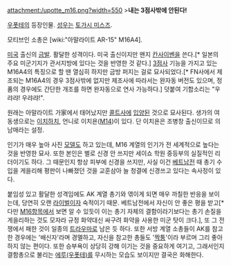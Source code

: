attachment:/upotte_m16.png?width=550
>'''내는 3점사밖에 안된다!'''

[[우폿테]]의 등장인물. [[성우]]는 [[토가시 미스즈]].

모티브인 소총은 [wiki:"아말라이트 AR-15" M16A4]. 

[[미국]] 출신의 [[금발]]. 활달한 성격이다. 미국 출신이지만 왠지 [[칸사이벤]]을 쓴다.[* 일본의 주요 미군기지가 관서지방에 있다는 것을 반영한 것 같다.] [[점사|3점사]] 기능을 가지고 있는 M16A4의 특징으로 할 땐 열심히 하지만 금방 퍼지는 걸로 묘사되었다.[* FN사에서 제조되는 M16A4의 경우 3점사밖에 없지만 제조사에 따라서는 완자동 버전도 있으며, 정품의 경우에도 간단한 개조를 하면 완자동으로 연사 가능하다.]  덧붙여 기합소리는 "우랴랴! 우랴랴!". 

원래는 아말라이트 가家에서 태어났지만 [[콜트]]사에 [[입양]]된 것으로 묘사된다. 생가의 여동생으로는 [[이치하치]], 언니로 이치욘([[M14]])이 있다. 단 이치욘은 조병창 출신이므로 의남매라는 설정.

인기가 매우 높아 사진 [[모델]]도 하고 있는데, M16 계열의 인기가 전 세계적으로 높다는 것을 반영한 묘사. 또한 본인은 별로 신경 안 쓰지만 세이쇼 학원 중등부의 실질적인 리더이기도 하다. 그 때문인지 항상 피부에 신경을 쓰지만, 사실 이건 [[베트남전]] 때 총기 수입을 게을리해 평판이 나빠졌던 것을 교훈삼아 늘 청결에 신경쓰고 있다는 속사정이 있다. 

붙임성 있고 활달한 성격임에도 AK 계열 총기와 엮이게 되면 매우 까칠한 반응을 보이는데, 당연히 오랜 [[라이벌]]이자 숙적이기 때문. 베트남전에서 자신이 안 좋은 평을 받고[* 다만 [[M16]]항목에서 보면 알 수 있듯이 이는 총기 자체의 결함이라기보다는 총기 손질을 게을리하는 것도 모자라 규정 화약대신 싸구려 화약을 사용한 미군 탓이 크다.], 또 그 전쟁에서 패한 것이 일종의 [[트라우마]]로 남은 듯 하다. 또한 서방 계열 소총들이 AK를 참고한 경우에는 '배신자'라며 경멸하고, 자신을 참고한 총들도 '[[짝퉁]]'이라 부르며 그리 좋아하지 않는 편이다. 또한 승부욕이 상당히 강해 이기는 것을 중요하게 여기고, 그래서인지 결함총으로 불리는 [[에루(우폿테)]]를 무시하는 모습도 보이지만 결국은 화해한다. 
